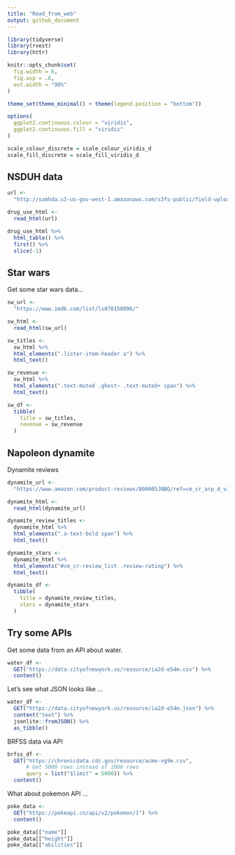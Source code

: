 ```yaml
---
title: "Read_from_web"
output: github_document
---
```


```r
library(tidyverse)
library(rvest)
library(httr)

knitr::opts_chunk$set(
  fig.width = 6,
  fig.asp = .6,
  out.width = "90%"
)

theme_set(theme_minimal() + theme(legend.position = "bottom"))

options(
  ggplot2.continuous.colour = "viridis",
  ggplot2.continuous.fill = "viridis"
)

scale_colour_discrete = scale_colour_viridis_d
scale_fill_discrete = scale_fill_viridis_d
```

## NSDUH data

```r
url <- 
  "http://samhda.s3-us-gov-west-1.amazonaws.com/s3fs-public/field-uploads/2k15StateFiles/NSDUHsaeShortTermCHG2015.htm"

drug_use_html <- 
  read_html(url)

drug_use_html %>% 
  html_table() %>% 
  first() %>% 
  slice(-1)
```


## Star wars

Get some star wars data...

```r
sw_url <- 
  "https://www.imdb.com/list/ls070150896/"

sw_html <- 
  read_html(sw_url)

sw_titles <- 
  sw_html %>% 
  html_elements(".lister-item-header a") %>% 
  html_text()

sw_revenue <- 
  sw_html %>% 
  html_elements(".text-muted .ghost~ .text-muted+ span") %>% 
  html_text()

sw_df <- 
  tibble(
    title = sw_titles,
    revenue = sw_revenue
  )
```


## Napoleon dynamite

Dynamite reviews

```r
dynamite_url <- 
  "https://www.amazon.com/product-reviews/B00005JNBQ/ref=cm_cr_arp_d_viewopt_rvwer?ie=UTF8&reviewerType=avp_only_reviews&sortBy=recent&pageNumber=1"

dynamite_html <- 
  read_html(dynamite_url)

dynamite_review_titles <- 
  dynamite_html %>% 
  html_elements(".a-text-bold span") %>% 
  html_text()

dynamite_stars <- 
  dynamite_html %>% 
  html_elements("#cm_cr-review_list .review-rating") %>% 
  html_text()

dynamite_df <- 
  tibble(
    title = dynamite_review_titles,
    stars = dynamite_stars
  )
```


## Try some APIs

Get some data from an API about water.

```r
water_df <- 
  GET("https://data.cityofnewyork.us/resource/ia2d-e54m.csv") %>% 
  content()
```


Let's see what JSON looks like ...

```r
water_df <- 
  GET("https://data.cityofnewyork.us/resource/ia2d-e54m.json") %>% 
  content("text") %>% 
  jsonlite::fromJSON() %>% 
  as_tibble()
```


BRFSS data via API

```r
brfss_df <- 
  GET("https://chronicdata.cdc.gov/resource/acme-vg9e.csv",
      # Get 5000 rows instead of 1000 rows
      query = list("$limit" = 5000)) %>% 
  content()
```


What about pokemon API ...

```r
poke_data <- 
  GET("https://pokeapi.co/api/v2/pokemon/1") %>% 
  content()

poke_data[["name"]]
poke_data[["height"]]
poke_data[["abilities"]]
```


